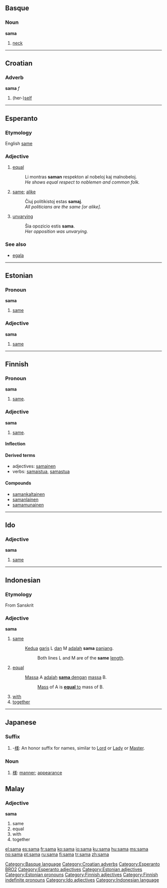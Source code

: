 {{see|-sama}}
==Basque==

===Noun===
'''sama'''

# [[neck]]

[[Category:Basque language]]

----

==Croatian==

===Adverb===
'''sama''' ''f''

# (her-)[[self]]

[[Category:Croatian adverbs]]

----

==Esperanto==

===Etymology===
English [[same]]

===Adjective===
{{eo-adj|sama}}

# [[equal]]
#: Li montras '''saman''' respekton al nobeloj kaj malnobeloj.
#:'' He shows equal respect to noblemen and common folk.''
# [[same]]; [[alike]]
#: Ĉiuj politikistoj estas '''samaj'''.
#:'' All politicians are the same [or alike].''
# [[unvarying]]
#: Ŝia opozicio estis '''sama'''.
#: ''Her opposition was unvarying.''

===See also===
* [[egala]]

[[Category:Esperanto BRO2]]
[[Category:Esperanto adjectives]]

----

==Estonian==

===Pronoun===
'''sama'''

# [[same]]

===Adjective===
'''sama'''

# [[same]]

[[Category:Estonian adjectives]]
[[Category:Estonian pronouns]]

----

==Finnish==
{{Finnish index|sa}}

===Pronoun===
'''sama'''

# {{indefinite|lang=fi}} [[same]].

===Adjective===
'''sama'''

# [[same]].

====Inflection====
{{fi-decl-pron|1s=sama|2s=saman|3s=samaa|4s=sama, saman|5s=samassa|6s=samasta|7s=samaan|8s=samalla|9s=samalta|10s=samalle|11s=samana|12s=samaksi||14s=samatta||1p=samat|2p=samojen|3p=samoja|4p=samat|5p=samoissa|6p=samoista|7p=samoihin|8p=samoilla|9p=samoilta|10p=samoille|11p=samoina|12p=samoiksi|13p=[[samoin]]|14p=samoitta|15p=samoine-|a6s=[[samaten]]}}

====Derived terms====
*adjectives: [[samainen]]
*verbs: [[samaistua]], [[samastua]]

====Compounds====
*[[samankaltainen]]
*[[samanlainen]]
*[[samamunainen]]

[[Category:Finnish adjectives]]
[[Category:Finnish indefinite pronouns]]

----

==Ido==

===Adjective===
'''sama'''

# [[same]]

[[Category:Ido adjectives]]

----

==Indonesian==

===Etymology===
From Sanskrit

===Adjective===
'''sama'''

# [[same]]
#: [[kedua|Kedua]] [[garis]] L [[dan]] M [[adalah]] '''sama''' [[panjang]].
#:: Both lines L and M are of the '''same''' [[length]].
# [[equal]]
#: [[massa|Massa]] A [[adalah]] <u>'''sama''' [[dengan]]</u> [[massa]] B.
#:: [[mass|Mass]] of A is <u>'''equal''' to</u> mass of B.
# [[with]]
# [[together]]

[[Category:Indonesian language]]

----

==Japanese==

===Suffix===
{{ja-pos|r|suffix|hira=さま}}

# -[[様]]: An honor suffix for names, similar to [[Lord]] or [[Lady]] or [[Master]].

===Noun===
{{ja-noun|r|hira=さま}}

# [[様]]: [[manner]]; [[appearance]]

==Malay==
===Adjective===
'''sama'''

#same 
#equal 
#with 
#together 

[[el:sama]]
[[es:sama]]
[[fr:sama]]
[[ko:sama]]
[[io:sama]]
[[ku:sama]]
[[hu:sama]]
[[ms:sama]]
[[no:sama]]
[[pt:sama]]
[[ru:sama]]
[[fi:sama]]
[[tr:sama]]
[[zh:sama]]